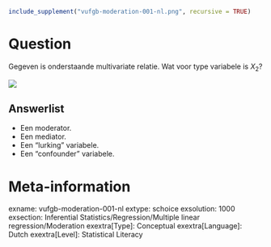 ```r
include_supplement("vufgb-moderation-001-nl.png", recursive = TRUE)
```

Question
========
Gegeven is onderstaande multivariate relatie. Wat voor type variabele is $X_{2}$? 

![](vufgb-moderation-001-nl.png)

Answerlist
----------
* Een moderator.
* Een mediator.
* Een “lurking” variabele.
* Een “confounder” variabele.

Meta-information
================
exname: vufgb-moderation-001-nl
extype: schoice
exsolution: 1000
exsection: Inferential Statistics/Regression/Multiple linear regression/Moderation
exextra[Type]: Conceptual
exextra[Language]: Dutch
exextra[Level]: Statistical Literacy